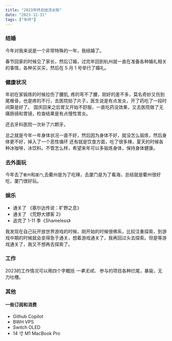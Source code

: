 ```yaml
---
title: "2023年终总结流水账"
date: "2023-12-31"
tags: ["年终"]
---
```


### 结婚

今年对我来说是一个非常特殊的一年，我结婚了。

春节回家的时候见了家长，然后订婚，过完年回到杭州就一直在准备各种婚礼相关的事情，各种买买买，然后在 5 月 1 号举行了婚礼。

### 健康状况

年初在家锻炼的时候拉伤了腰肌, 疼的弯不了腰，刚好的差不多，莫名奇妙又伤到尾椎骨，也是疼的不行，去医院拍了片子，医生说是有点发炎，开了药吃了一段时间算是好了。
国庆回来之后胃又开始不舒服，一直吃药没效果，又去医院做了无痛肠镜和胃镜，检查结果是有点慢性胃炎。

还去牙科医院一次补了六颗牙。

总之就是今年一年身体状况一直不好，然后因为身体不好，就没怎么锻炼，然后身体更不好，掉入了一个恶性循环
还有就是饮食方面，吃了很多辣，夏天的时候各种冰咖啡，冰饮料。不管怎么样，希望来年可以多锻炼身体，保持身体健康。

### 去外面玩

今年去了`衢州`和`厦门`,去衢州是为了吃辣，去厦门是为了看海，总结就是衢州很好吃，厦门很好玩。
[](https://img.zty95.com/photo_2023-12-22_10-21-40.jpg)

### 娱乐

- 通关了 《塞尔达传说：旷野之息》
- 通关了 《荒野大镖客 2》
- 追完了 1-11 季《Shameless》

我发现在自己玩开放世界游戏的时候，刚开始的时候很佛系，比较注重探索，到游戏中期的时候就会变得急于通关，想着游戏通关了，我再回过头去探索。但是等游戏通关了，我又不想再去探索了。
### 工作
2023的工作情况可以用四个字概括 *一事无成*，
参与的项目各种烂尾，暴毙，无力吐槽。
### 其他

#### 一些订阅和消费 
 - Github Copilot
 - BWH VPS
 - Switch OLED
 - 14 寸 M1 MacBook Pro

